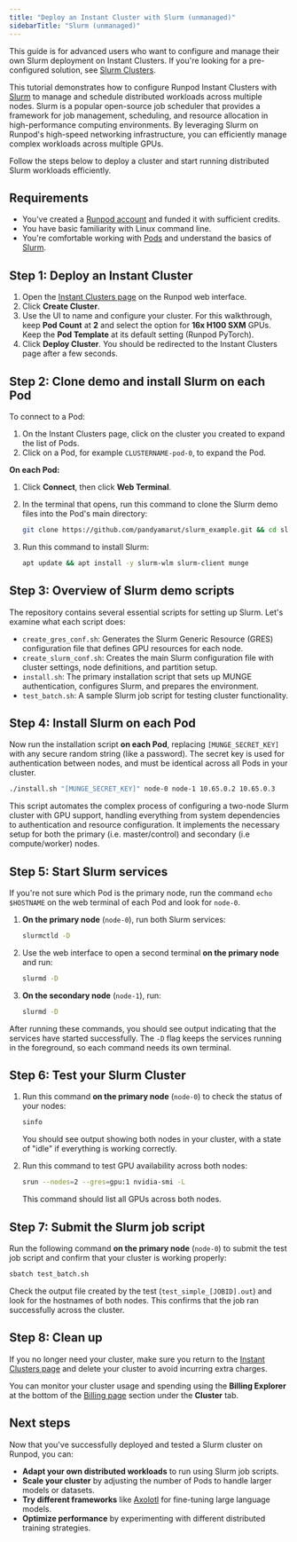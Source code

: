 ```yaml
---
title: "Deploy an Instant Cluster with Slurm (unmanaged)"
sidebarTitle: "Slurm (unmanaged)"
---
```


<Tip>

This guide is for advanced users who want to configure and manage their own Slurm deployment on Instant Clusters. If you're looking for a pre-configured solution, see [Slurm Clusters](/instant-clusters/slurm-clusters).

</Tip>

This tutorial demonstrates how to configure Runpod Instant Clusters with [Slurm](https://slurm.schedmd.com/) to manage and schedule distributed workloads across multiple nodes. Slurm is a popular open-source job scheduler that provides a framework for job management, scheduling, and resource allocation in high-performance computing environments. By leveraging Slurm on Runpod's high-speed networking infrastructure, you can efficiently manage complex workloads across multiple GPUs.

Follow the steps below to deploy a cluster and start running distributed Slurm workloads efficiently.

## Requirements

* You've created a [Runpod account](https://www.console.runpod.io/home) and funded it with sufficient credits.
* You have basic familiarity with Linux command line.
* You're comfortable working with [Pods](/pods/overview) and understand the basics of [Slurm](https://slurm.schedmd.com/).

## Step 1: Deploy an Instant Cluster

1. Open the [Instant Clusters page](https://www.console.runpod.io/cluster) on the Runpod web interface.
2. Click **Create Cluster**.
3. Use the UI to name and configure your cluster. For this walkthrough, keep **Pod Count** at **2** and select the option for **16x H100 SXM** GPUs. Keep the **Pod Template** at its default setting (Runpod PyTorch).
4. Click **Deploy Cluster**. You should be redirected to the Instant Clusters page after a few seconds.

## Step 2: Clone demo and install Slurm on each Pod

To connect to a Pod:

1. On the Instant Clusters page, click on the cluster you created to expand the list of Pods.
2. Click on a Pod, for example `CLUSTERNAME-pod-0`, to expand the Pod.

**On each Pod:**

1. Click **Connect**, then click **Web Terminal**.

2. In the terminal that opens, run this command to clone the Slurm demo files into the Pod's main directory:

   ```bash
   git clone https://github.com/pandyamarut/slurm_example.git && cd slurm_example
   ```

3. Run this command to install Slurm:

   ```bash
   apt update && apt install -y slurm-wlm slurm-client munge
   ```

## Step 3: Overview of Slurm demo scripts

The repository contains several essential scripts for setting up Slurm. Let's examine what each script does:

* `create_gres_conf.sh`: Generates the Slurm Generic Resource (GRES) configuration file that defines GPU resources for each node.
* `create_slurm_conf.sh`: Creates the main Slurm configuration file with cluster settings, node definitions, and partition setup.
* `install.sh`: The primary installation script that sets up MUNGE authentication, configures Slurm, and prepares the environment.
* `test_batch.sh`: A sample Slurm job script for testing cluster functionality.

## Step 4: Install Slurm on each Pod

Now run the installation script **on each Pod**, replacing `[MUNGE_SECRET_KEY]` with any secure random string (like a password). The secret key is used for authentication between nodes, and must be identical across all Pods in your cluster.

```bash
./install.sh "[MUNGE_SECRET_KEY]" node-0 node-1 10.65.0.2 10.65.0.3
```

This script automates the complex process of configuring a two-node Slurm cluster with GPU support, handling everything from system dependencies to authentication and resource configuration. It implements the necessary setup for both the primary (i.e. master/control) and secondary (i.e compute/worker) nodes.

## Step 5: Start Slurm services

<Tip>

If you're not sure which Pod is the primary node, run the command `echo $HOSTNAME` on the web terminal of each Pod and look for `node-0`.

</Tip>

1. **On the primary node** (`node-0`), run both Slurm services:

   ```bash
   slurmctld -D
   ```

2. Use the web interface to open a second terminal **on the primary node** and run:

   ```bash
   slurmd -D
   ```

3. **On the secondary node** (`node-1`), run:

   ```bash
   slurmd -D
   ```

After running these commands, you should see output indicating that the services have started successfully. The `-D` flag keeps the services running in the foreground, so each command needs its own terminal.

## Step 6: Test your Slurm Cluster

1. Run this command **on the primary node** (`node-0`) to check the status of your nodes:

   ```bash
   sinfo
   ```

   You should see output showing both nodes in your cluster, with a state of "idle" if everything is working correctly.

2. Run this command to test GPU availability across both nodes:

   ```bash
   srun --nodes=2 --gres=gpu:1 nvidia-smi -L
   ```

   This command should list all GPUs across both nodes.

## Step 7: Submit the Slurm job script

Run the following command **on the primary node** (`node-0`) to submit the test job script and confirm that your cluster is working properly:

```bash
sbatch test_batch.sh
```

Check the output file created by the test (`test_simple_[JOBID].out`) and look for the hostnames of both nodes. This confirms that the job ran successfully across the cluster.

## Step 8: Clean up

If you no longer need your cluster, make sure you return to the [Instant Clusters page](https://www.console.runpod.io/cluster) and delete your cluster to avoid incurring extra charges.

<Tip>

You can monitor your cluster usage and spending using the **Billing Explorer** at the bottom of the [Billing page](https://www.console.runpod.io/user/billing) section under the **Cluster** tab.

</Tip>

## Next steps

Now that you've successfully deployed and tested a Slurm cluster on Runpod, you can:

* **Adapt your own distributed workloads** to run using Slurm job scripts.
* **Scale your cluster** by adjusting the number of Pods to handle larger models or datasets.
* **Try different frameworks** like [Axolotl](/instant-clusters/axolotl) for fine-tuning large language models.
* **Optimize performance** by experimenting with different distributed training strategies.
